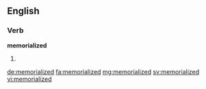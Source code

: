 ==English==

===Verb===
'''memorialized'''

# {{context|US|lang=en}} {{en-past of|memorialize}}

[[de:memorialized]]
[[fa:memorialized]]
[[mg:memorialized]]
[[sv:memorialized]]
[[vi:memorialized]]